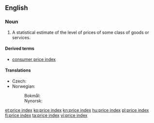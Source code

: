 ==English==
{{wikipedia}}

===Noun===
{{en-noun|head=[[price]] [[index]]|price indices}}

# {{context|economics|lang=en}} A statistical estimate of the level of prices of some class of goods or services.

====Derived terms====
* [[consumer price index]]

====Translations====
{{trans-top|statistical estimate}}
* Czech: {{t|cs|cenová hladina|f}}
* Norwegian:
*: Bokmål: {{t|nb|prisindeks|m}}
*: Nynorsk: {{t|nn|prisindeks|m}}
{{trans-mid}}
{{trans-bottom}}

[[et:price index]]
[[ko:price index]]
[[kn:price index]]
[[hu:price index]]
[[pl:price index]]
[[fi:price index]]
[[ta:price index]]
[[vi:price index]]